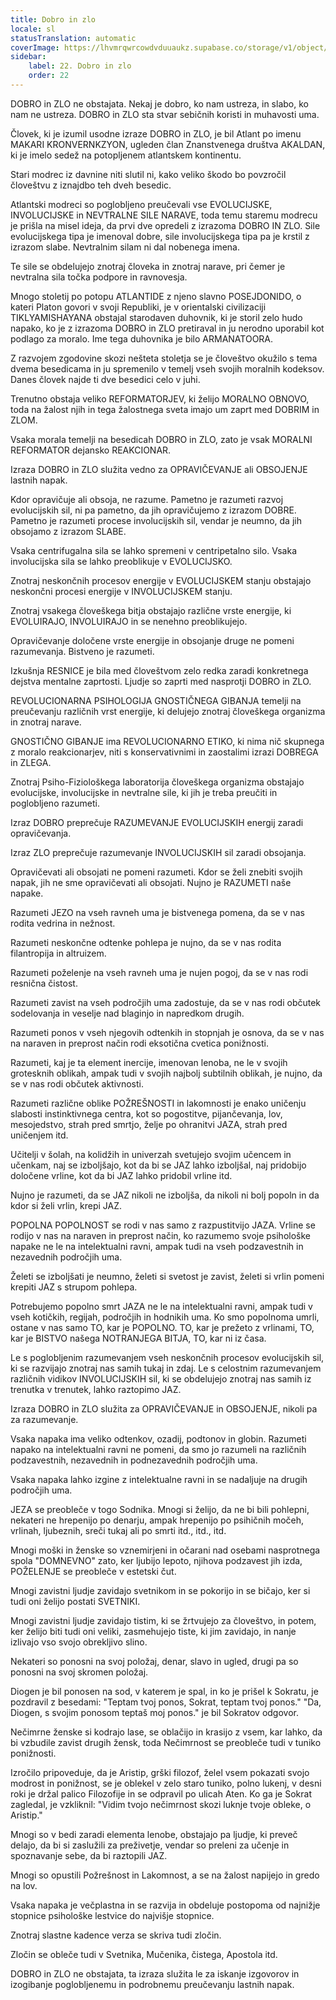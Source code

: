```yaml
---
title: Dobro in zlo
locale: sl
statusTranslation: automatic
coverImage: https://lhvmrqwrcowdvduuaukz.supabase.co/storage/v1/object/public/strapi-uploads/small_cover-educacion-fundamental.webp-2d51a7828a2b1309555be27f7e2a61a0.webp
sidebar:
    label: 22. Dobro in zlo
    order: 22
---
```

DOBRO in ZLO ne obstajata. Nekaj je dobro, ko nam ustreza, in slabo, ko nam ne ustreza. DOBRO in ZLO sta stvar sebičnih koristi in muhavosti uma.

Človek, ki je izumil usodne izraze DOBRO in ZLO, je bil Atlant po imenu MAKARI KRONVERNKZYON, ugleden član Znanstvenega društva AKALDAN, ki je imelo sedež na potopljenem atlantskem kontinentu.

Stari modrec iz davnine niti slutil ni, kako veliko škodo bo povzročil človeštvu z iznajdbo teh dveh besedic.

Atlantski modreci so poglobljeno preučevali vse EVOLUCIJSKE, INVOLUCIJSKE in NEVTRALNE SILE NARAVE, toda temu staremu modrecu je prišla na misel ideja, da prvi dve opredeli z izrazoma DOBRO IN ZLO. Sile evolucijskega tipa je imenoval dobre, sile involucijskega tipa pa je krstil z izrazom slabe. Nevtralnim silam ni dal nobenega imena.

Te sile se obdelujejo znotraj človeka in znotraj narave, pri čemer je nevtralna sila točka podpore in ravnovesja.

Mnogo stoletij po potopu ATLANTIDE z njeno slavno POSEJDONIDO, o kateri Platon govori v svoji Republiki, je v orientalski civilizaciji TIKLYAMISHAYANA obstajal starodaven duhovnik, ki je storil zelo hudo napako, ko je z izrazoma DOBRO in ZLO pretiraval in ju nerodno uporabil kot podlago za moralo. Ime tega duhovnika je bilo ARMANATOORA.

Z razvojem zgodovine skozi nešteta stoletja se je človeštvo okužilo s tema dvema besedicama in ju spremenilo v temelj vseh svojih moralnih kodeksov. Danes človek najde ti dve besedici celo v juhi.

Trenutno obstaja veliko REFORMATORJEV, ki želijo MORALNO OBNOVO, toda na žalost njih in tega žalostnega sveta imajo um zaprt med DOBRIM in ZLOM.

Vsaka morala temelji na besedicah DOBRO in ZLO, zato je vsak MORALNI REFORMATOR dejansko REAKCIONAR.

Izraza DOBRO in ZLO služita vedno za OPRAVIČEVANJE ali OBSOJENJE lastnih napak.

Kdor opravičuje ali obsoja, ne razume. Pametno je razumeti razvoj evolucijskih sil, ni pa pametno, da jih opravičujemo z izrazom DOBRE. Pametno je razumeti procese involucijskih sil, vendar je neumno, da jih obsojamo z izrazom SLABE.

Vsaka centrifugalna sila se lahko spremeni v centripetalno silo. Vsaka involucijska sila se lahko preoblikuje v EVOLUCIJSKO.

Znotraj neskončnih procesov energije v EVOLUCIJSKEM stanju obstajajo neskončni procesi energije v INVOLUCIJSKEM stanju.

Znotraj vsakega človeškega bitja obstajajo različne vrste energije, ki EVOLUIRAJO, INVOLUIRAJO in se nenehno preoblikujejo.

Opravičevanje določene vrste energije in obsojanje druge ne pomeni razumevanja. Bistveno je razumeti.

Izkušnja RESNICE je bila med človeštvom zelo redka zaradi konkretnega dejstva mentalne zaprtosti. Ljudje so zaprti med nasprotji DOBRO in ZLO.

REVOLUCIONARNA PSIHOLOGIJA GNOSTIČNEGA GIBANJA temelji na preučevanju različnih vrst energije, ki delujejo znotraj človeškega organizma in znotraj narave.

GNOSTIČNO GIBANJE ima REVOLUCIONARNO ETIKO, ki nima nič skupnega z moralo reakcionarjev, niti s konservativnimi in zaostalimi izrazi DOBREGA in ZLEGA.

Znotraj Psiho-Fiziološkega laboratorija človeškega organizma obstajajo evolucijske, involucijske in nevtralne sile, ki jih je treba preučiti in poglobljeno razumeti.

Izraz DOBRO preprečuje RAZUMEVANJE EVOLUCIJSKIH energij zaradi opravičevanja.

Izraz ZLO preprečuje razumevanje INVOLUCIJSKIH sil zaradi obsojanja.

Opravičevati ali obsojati ne pomeni razumeti. Kdor se želi znebiti svojih napak, jih ne sme opravičevati ali obsojati. Nujno je RAZUMETI naše napake.

Razumeti JEZO na vseh ravneh uma je bistvenega pomena, da se v nas rodita vedrina in nežnost.

Razumeti neskončne odtenke pohlepa je nujno, da se v nas rodita filantropija in altruizem.

Razumeti poželenje na vseh ravneh uma je nujen pogoj, da se v nas rodi resnična čistost.

Razumeti zavist na vseh področjih uma zadostuje, da se v nas rodi občutek sodelovanja in veselje nad blaginjo in napredkom drugih.

Razumeti ponos v vseh njegovih odtenkih in stopnjah je osnova, da se v nas na naraven in preprost način rodi eksotična cvetica ponižnosti.

Razumeti, kaj je ta element inercije, imenovan lenoba, ne le v svojih grotesknih oblikah, ampak tudi v svojih najbolj subtilnih oblikah, je nujno, da se v nas rodi občutek aktivnosti.

Razumeti različne oblike POŽREŠNOSTI in lakomnosti je enako uničenju slabosti instinktivnega centra, kot so pogostitve, pijančevanja, lov, mesojedstvo, strah pred smrtjo, želje po ohranitvi JAZA, strah pred uničenjem itd.

Učitelji v šolah, na kolidžih in univerzah svetujejo svojim učencem in učenkam, naj se izboljšajo, kot da bi se JAZ lahko izboljšal, naj pridobijo določene vrline, kot da bi JAZ lahko pridobil vrline itd.

Nujno je razumeti, da se JAZ nikoli ne izboljša, da nikoli ni bolj popoln in da kdor si želi vrlin, krepi JAZ.

POPOLNA POPOLNOST se rodi v nas samo z razpustitvijo JAZA. Vrline se rodijo v nas na naraven in preprost način, ko razumemo svoje psihološke napake ne le na intelektualni ravni, ampak tudi na vseh podzavestnih in nezavednih področjih uma.

Želeti se izboljšati je neumno, želeti si svetost je zavist, želeti si vrlin pomeni krepiti JAZ s strupom pohlepa.

Potrebujemo popolno smrt JAZA ne le na intelektualni ravni, ampak tudi v vseh kotičkih, regijah, področjih in hodnikih uma. Ko smo popolnoma umrli, ostane v nas samo TO, kar je POPOLNO. TO, kar je prežeto z vrlinami, TO, kar je BISTVO našega NOTRANJEGA BITJA, TO, kar ni iz časa.

Le s poglobljenim razumevanjem vseh neskončnih procesov evolucijskih sil, ki se razvijajo znotraj nas samih tukaj in zdaj. Le s celostnim razumevanjem različnih vidikov INVOLUCIJSKIH sil, ki se obdelujejo znotraj nas samih iz trenutka v trenutek, lahko raztopimo JAZ.

Izraza DOBRO in ZLO služita za OPRAVIČEVANJE in OBSOJENJE, nikoli pa za razumevanje.

Vsaka napaka ima veliko odtenkov, ozadij, podtonov in globin. Razumeti napako na intelektualni ravni ne pomeni, da smo jo razumeli na različnih podzavestnih, nezavednih in podnezavednih področjih uma.

Vsaka napaka lahko izgine z intelektualne ravni in se nadaljuje na drugih področjih uma.

JEZA se preobleče v togo Sodnika. Mnogi si želijo, da ne bi bili pohlepni, nekateri ne hrepenijo po denarju, ampak hrepenijo po psihičnih močeh, vrlinah, ljubeznih, sreči tukaj ali po smrti itd., itd., itd.

Mnogi moški in ženske so vznemirjeni in očarani nad osebami nasprotnega spola "DOMNEVNO" zato, ker ljubijo lepoto, njihova podzavest jih izda, POŽELENJE se preobleče v estetski čut.

Mnogi zavistni ljudje zavidajo svetnikom in se pokorijo in se bičajo, ker si tudi oni želijo postati SVETNIKI.

Mnogi zavistni ljudje zavidajo tistim, ki se žrtvujejo za človeštvo, in potem, ker želijo biti tudi oni veliki, zasmehujejo tiste, ki jim zavidajo, in nanje izlivajo vso svojo obrekljivo slino.

Nekateri so ponosni na svoj položaj, denar, slavo in ugled, drugi pa so ponosni na svoj skromen položaj.

Diogen je bil ponosen na sod, v katerem je spal, in ko je prišel k Sokratu, je pozdravil z besedami: "Teptam tvoj ponos, Sokrat, teptam tvoj ponos." "Da, Diogen, s svojim ponosom teptaš moj ponos." je bil Sokratov odgovor.

Nečimrne ženske si kodrajo lase, se oblačijo in krasijo z vsem, kar lahko, da bi vzbudile zavist drugih žensk, toda Nečimrnost se preobleče tudi v tuniko ponižnosti.

Izročilo pripoveduje, da je Aristip, grški filozof, želel vsem pokazati svojo modrost in ponižnost, se je oblekel v zelo staro tuniko, polno lukenj, v desni roki je držal palico Filozofije in se odpravil po ulicah Aten. Ko ga je Sokrat zagledal, je vzkliknil: "Vidim tvojo nečimrnost skozi luknje tvoje obleke, o Aristip."

Mnogi so v bedi zaradi elementa lenobe, obstajajo pa ljudje, ki preveč delajo, da bi si zaslužili za preživetje, vendar so preleni za učenje in spoznavanje sebe, da bi raztopili JAZ.

Mnogi so opustili Požrešnost in Lakomnost, a se na žalost napijejo in gredo na lov.

Vsaka napaka je večplastna in se razvija in obdeluje postopoma od najnižje stopnice psihološke lestvice do najvišje stopnice.

Znotraj slastne kadence verza se skriva tudi zločin.

Zločin se obleče tudi v Svetnika, Mučenika, čistega, Apostola itd.

DOBRO in ZLO ne obstajata, ta izraza služita le za iskanje izgovorov in izogibanje poglobljenemu in podrobnemu preučevanju lastnih napak.

